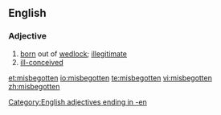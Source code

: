 ==English==

===Adjective===
{{en-adj}}

# [[born]] out of [[wedlock]]; [[illegitimate]]
# [[ill-conceived]]

[[Category:English adjectives ending in -en]]

[[et:misbegotten]]
[[io:misbegotten]]
[[te:misbegotten]]
[[vi:misbegotten]]
[[zh:misbegotten]]